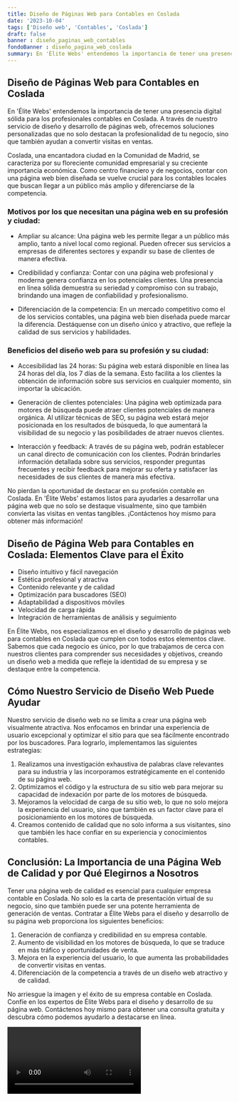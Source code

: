 ```yaml
---
title: Diseño de Páginas Web para Contables en Coslada
date: '2023-10-04'
tags: ['Diseño web', 'Contables', 'Coslada']
draft: false
banner : diseño_paginas_web_contables
fondoBanner : diseño_pagina_web_coslada
summary: En 'Élite Webs' entendemos la importancia de tener una presencia digital sólida para los profesionales contables en Coslada. A través de nuestro servicio de diseño y desarrollo de páginas web, ofrecemos soluciones personalizadas que no solo destacan la profesionalidad de tu negocio, sino que también ayudan a convertir visitas en ventas.
---
```


## Diseño de Páginas Web para Contables en Coslada

En 'Élite Webs' entendemos la importancia de tener una presencia digital sólida para los profesionales contables en Coslada. A través de nuestro servicio de diseño y desarrollo de páginas web, ofrecemos soluciones personalizadas que no solo destacan la profesionalidad de tu negocio, sino que también ayudan a convertir visitas en ventas.

Coslada, una encantadora ciudad en la Comunidad de Madrid, se caracteriza por su floreciente comunidad empresarial y su creciente importancia económica. Como centro financiero y de negocios, contar con una página web bien diseñada se vuelve crucial para los contables locales que buscan llegar a un público más amplio y diferenciarse de la competencia.

### Motivos por los que necesitan una página web en su profesión y ciudad:

- Ampliar su alcance: Una página web les permite llegar a un público más amplio, tanto a nivel local como regional. Pueden ofrecer sus servicios a empresas de diferentes sectores y expandir su base de clientes de manera efectiva.

- Credibilidad y confianza: Contar con una página web profesional y moderna genera confianza en los potenciales clientes. Una presencia en línea sólida demuestra su seriedad y compromiso con su trabajo, brindando una imagen de confiabilidad y profesionalismo.

- Diferenciación de la competencia: En un mercado competitivo como el de los servicios contables, una página web bien diseñada puede marcar la diferencia. Destáquense con un diseño único y atractivo, que refleje la calidad de sus servicios y habilidades.

### Beneficios del diseño web para su profesión y su ciudad:

- Accesibilidad las 24 horas: Su página web estará disponible en línea las 24 horas del día, los 7 días de la semana. Esto facilita a los clientes la obtención de información sobre sus servicios en cualquier momento, sin importar la ubicación.

- Generación de clientes potenciales: Una página web optimizada para motores de búsqueda puede atraer clientes potenciales de manera orgánica. Al utilizar técnicas de SEO, su página web estará mejor posicionada en los resultados de búsqueda, lo que aumentará la visibilidad de su negocio y las posibilidades de atraer nuevos clientes.

- Interacción y feedback: A través de su página web, podrán establecer un canal directo de comunicación con los clientes. Podrán brindarles información detallada sobre sus servicios, responder preguntas frecuentes y recibir feedback para mejorar su oferta y satisfacer las necesidades de sus clientes de manera más efectiva.

No pierdan la oportunidad de destacar en su profesión contable en Coslada. En 'Élite Webs' estamos listos para ayudarles a desarrollar una página web que no solo se destaque visualmente, sino que también convierta las visitas en ventas tangibles. ¡Contáctenos hoy mismo para obtener más información!

<GifSeo />

<Cta />

## Diseño de Página Web para Contables en Coslada: Elementos Clave para el Éxito

- Diseño intuitivo y fácil navegación
- Estética profesional y atractiva
- Contenido relevante y de calidad
- Optimización para buscadores (SEO)
- Adaptabilidad a dispositivos móviles
- Velocidad de carga rápida
- Integración de herramientas de análisis y seguimiento

En Élite Webs, nos especializamos en el diseño y desarrollo de páginas web para contables en Coslada que cumplen con todos estos elementos clave. Sabemos que cada negocio es único, por lo que trabajamos de cerca con nuestros clientes para comprender sus necesidades y objetivos, creando un diseño web a medida que refleje la identidad de su empresa y se destaque entre la competencia.

## Cómo Nuestro Servicio de Diseño Web Puede Ayudar

Nuestro servicio de diseño web no se limita a crear una página web visualmente atractiva. Nos enfocamos en brindar una experiencia de usuario excepcional y optimizar el sitio para que sea fácilmente encontrado por los buscadores. Para lograrlo, implementamos las siguientes estrategias:

1. Realizamos una investigación exhaustiva de palabras clave relevantes para su industria y las incorporamos estratégicamente en el contenido de su página web.
2. Optimizamos el código y la estructura de su sitio web para mejorar su capacidad de indexación por parte de los motores de búsqueda.
3. Mejoramos la velocidad de carga de su sitio web, lo que no solo mejora la experiencia del usuario, sino que también es un factor clave para el posicionamiento en los motores de búsqueda.
4. Creamos contenido de calidad que no solo informa a sus visitantes, sino que también les hace confiar en su experiencia y conocimientos contables.

## Conclusión: La Importancia de una Página Web de Calidad y por Qué Elegirnos a Nosotros

Tener una página web de calidad es esencial para cualquier empresa contable en Coslada. No solo es la carta de presentación virtual de su negocio, sino que también puede ser una potente herramienta de generación de ventas. Contratar a Élite Webs para el diseño y desarrollo de su página web proporciona los siguientes beneficios:

1. Generación de confianza y credibilidad en su empresa contable.
2. Aumento de visibilidad en los motores de búsqueda, lo que se traduce en más tráfico y oportunidades de venta.
3. Mejora en la experiencia del usuario, lo que aumenta las probabilidades de convertir visitas en ventas.
4. Diferenciación de la competencia a través de un diseño web atractivo y de calidad.

No arriesgue la imagen y el éxito de su empresa contable en Coslada. Confíe en los expertos de Élite Webs para el diseño y desarrollo de su página web. Contáctenos hoy mismo para obtener una consulta gratuita y descubra cómo podemos ayudarlo a destacarse en línea.

<Video />

<CtaBot job='Contables' city='Coslada'/>

<Gmaps query='Coslada+españa+maps' />